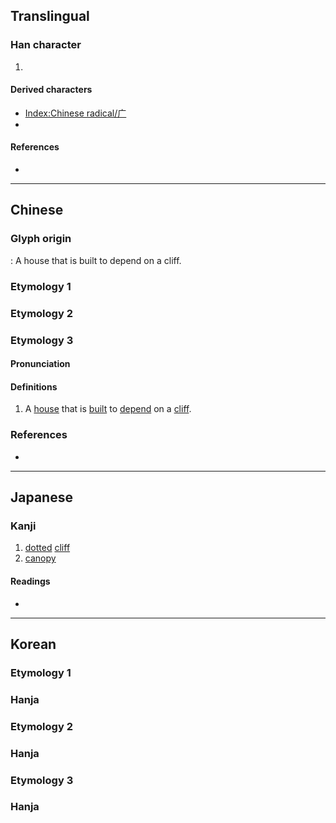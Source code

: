 {{also|廣|広|厂|疒|ㄬ}}
{{character info/new}}
==Translingual==
{{stroke order|type=animate}}
{{Han simplified forms|廣|広|广}}

===Han character===
{{Han char|rn=53|rad=广|as=00|sn=3|four=00200|canj=YH|ids=⿱丶厂(GHTK),⿱丨厂(J)}}

# {{mul-kangxi radical-def}}

====Derived characters====
* [[Index:Chinese radical/广]]
* {{l|mul|鹿}}

====References====
* {{Han ref|kx=0343.050|dkj=09221|dj=0652.140|hdz=20872.060|uh=5E7F|ud=24191}}

----

==Chinese==

===Glyph origin===
{{Han etym}}
{{liushu|p}}: A house that is built to depend on a cliff.

===Etymology 1===
{{zh-see|廣}}

===Etymology 2===
{{zh-see|庵|v}}

===Etymology 3===
{{zh-forms}}

====Pronunciation====
{{zh-pron
|m=yǎn
|c=jim2
|oc=y
|mc=y
|cat=n
}}

====Definitions====
{{zh-hanzi}}

# A [[house]] that is [[built]] to [[depend]] on a [[cliff]].

===References===
* {{R:twedu|C03234}}

----

==Japanese==

===Kanji===
{{ja-kanji|grade=|rs=广00}}

# [[dotted]] [[cliff]]
# [[canopy]]

====Readings====
* {{ja-readings|on=[[こう]] (kou)|kun=[[ひろ]] (hiro)}}

----

==Korean==

===Etymology 1===

===Hanja===
{{ko-hanja/new|집|엄}}

===Etymology 2===

===Hanja===
{{ko-hanja/new|넓다|넓을|광}}

===Etymology 3===

===Hanja===
{{ko-hanja/new|암자|암}}